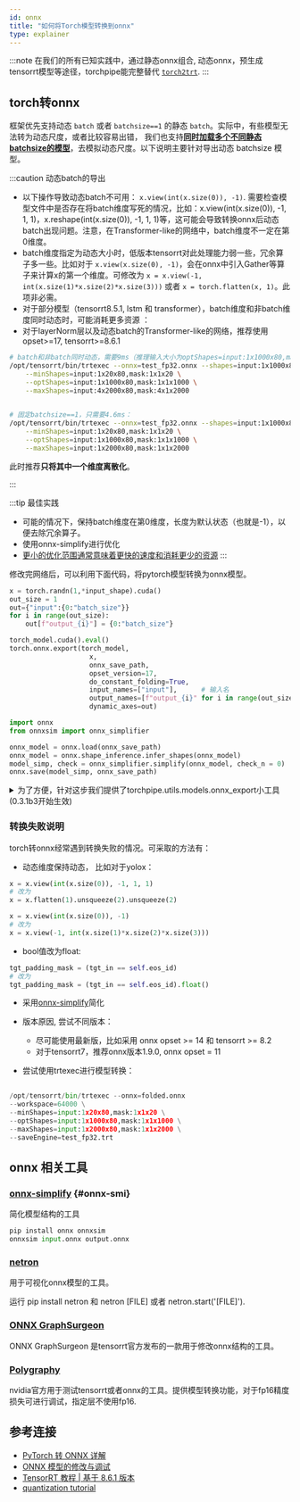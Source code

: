 ```yaml
---
id: onnx
title: "如何将Torch模型转换到onnx"
type: explainer
---
```



:::note
在我们的所有已知实践中，通过静态onnx组合, 动态onnx，预生成tensorrt模型等途径，torchpipe能完整替代 [`torch2trt`](https://github.com/NVIDIA-AI-IOT/torch2trt).
:::

## torch转onnx

框架优先支持动态 `batch` 或者 `batchsize==1` 的静态 `batch`。实际中，有些模型无法转为动态尺度，或者比较容易出错，
我们也支持[**同时加载多个不同静态batchsize的模型**](../Intra-node/schedule#single_node_combine)，去模拟动态尺度。以下说明主要针对导出动态 batchsize 模型。

:::caution 动态batch的导出
- 以下操作导致动态batch不可用： ``x.view(int(x.size(0)), -1)``. 需要检查模型文件中是否存在将batch维度写死的情况，比如：x.view(int(x.size(0)), -1, 1, 1)，x.reshape(int(x.size(0)), -1, 1, 1)等，这可能会导致转换onnx后动态batch出现问题。注意，在Transformer-like的网络中，batch维度不一定在第0维度。
- batch维度指定为动态大小时，低版本tensorrt对此处理能力弱一些，冗余算子多一些。比如对于 ``x.view(x.size(0), -1)``，会在onnx中引入Gather等算子来计算x的第一个维度。可修改为 ``x = x.view(-1, int(x.size(1)*x.size(2)*x.size(3)))`` 或者 ``x = torch.flatten(x, 1)``。此项非必需。
- 对于部分模型（tensorrt8.5.1, lstm 和 transformer），batch维度和非batch维度同时动态时，可能消耗更多资源 ：
- 对于layerNorm层以及动态batch的Transformer-like的网络，推荐使用opset>=17, tensorrt>=8.6.1

```bash
# batch和非batch同时动态，需要9ms（推理输入大小为optShapes=input:1x1000x80,mask:1x1x1000）:
/opt/tensorrt/bin/trtexec --onnx=test_fp32.onnx --shapes=input:1x1000x80,mask:1x1x1000 --workspace=64000 \
    --minShapes=input:1x20x80,mask:1x1x20 \
    --optShapes=input:1x1000x80,mask:1x1x1000 \
    --maxShapes=input:4x2000x80,mask:4x1x2000 
    

# 固定batchsize==1，只需要4.6ms：
/opt/tensorrt/bin/trtexec --onnx=test_fp32.onnx --shapes=input:1x1000x80,mask:1x1x1000 --workspace=64000 \
    --minShapes=input:1x20x80,mask:1x1x20 \
    --optShapes=input:1x1000x80,mask:1x1x1000 \
    --maxShapes=input:1x2000x80,mask:1x1x2000 
```
此时推荐**只将其中一个维度离散化**。

:::

:::tip 最佳实践
- 可能的情况下，保持batch维度在第0维度，长度为默认状态（也就是-1），以便去除冗余算子。
- 使用onnx-simplify进行优化
- [更小的优化范围通常意味着更快的速度和消耗更少的资源](https://github.com/NVIDIA/TensorRT/issues/1166#issuecomment-815551064)
:::


修改完网络后，可以利用下面代码，将pytorch模型转换为onnx模型。

```python
x = torch.randn(1,*input_shape).cuda()
out_size = 1
out={"input":{0:"batch_size"}}
for i in range(out_size):
    out[f"output_{i}"] = {0:"batch_size"}

torch_model.cuda().eval()
torch.onnx.export(torch_model,
                    x,
                    onnx_save_path,
                    opset_version=17,
                    do_constant_folding=True,	
                    input_names=["input"],		# 输入名
                    output_names=[f"output_{i}" for i in range(out_size)],	# 输出名
                    dynamic_axes=out)

import onnx
from onnxsim import onnx_simplifier

onnx_model = onnx.load(onnx_save_path)
onnx_model = onnx.shape_inference.infer_shapes(onnx_model)
model_simp, check = onnx_simplifier.simplify(onnx_model, check_n = 0)
onnx.save(model_simp, onnx_save_path)
```

<details><summary>为了方便，针对这步我们提供了torchpipe.utils.models.onnx_export小工具(0.3.1b3开始生效)</summary>

- 该工具可以实现将PyTorch模型转换为ONNX模型并保存到本地。
- 支持动态batch，并且自带onnx-simplify优化。

```python
def onnx_export(model: Union[torch.nn.Module, torch.jit.ScriptModule, torch.jit.ScriptFunction], onnx_path, input = None, opset = 17):
```
:::tip 参数
- **model** - PyTorch模型。
- **onnx_path** - ONNX模型保存路径。
- **input** - 模型输入，如果不设置默认为torch.randn(1,3,224,224)。
- **opset** ONNX的opset。

:::


<details><summary>示例代码</summary>

```python
import os
from torchvision import models
import torch
import torchpipe

## export onnx
m = models.resnet50(weights=None).eval()
onnx_path = os.path.join("/tmp", f"resnet50.onnx")
input = torch.randn(1, 3, 224, 224)
torchpipe.utils.models.onnx_export(m, onnx_path, input, opset=17)

```
</details>
</details>

### 转换失败说明


torch转onnx经常遇到转换失败的情况。可采取的方法有：


- 动态维度保持动态，  比如对于yolox：

```python
x = x.view(int(x.size(0)), -1, 1, 1)
# 改为
x = x.flatten(1).unsqueeze(2).unsqueeze(2)

x = x.view(int(x.size(0)), -1)
# 改为
x = x.view(-1, int(x.size(1)*x.size(2)*x.size(3)))
```

- bool值改为float:

```python
tgt_padding_mask = (tgt_in == self.eos_id)
# 改为
tgt_padding_mask = (tgt_in == self.eos_id).float()
```

- 采用[onnx-simplify](#onnx-smi)简化
  

- 版本原因, 尝试不同版本：
    - 尽可能使用最新版，比如采用 onnx opset >= 14 和 tensorrt >= 8.2
    - 对于tensorrt7，推荐onnx版本1.9.0, onnx opset = 11
        
- 尝试使用trtexec进行模型转换：

```python
    
/opt/tensorrt/bin/trtexec --onnx=folded.onnx 
--workspace=64000 \
--minShapes=input:1x20x80,mask:1x1x20 \
--optShapes=input:1x1000x80,mask:1x1x1000 \
--maxShapes=input:1x2000x80,mask:1x1x2000 \
--saveEngine=test_fp32.trt
```

## onnx 相关工具

### [onnx-simplify](https://github.com/daquexian/onnx-simplifier) {#onnx-smi}
简化模型结构的工具
```python
pip install onnx onnxsim
onnxsim input.onnx output.onnx
```
### [netron](https://github.com/lutzroeder/netron)

用于可视化onnx模型的工具。

运行 pip install netron 和 netron [FILE] 或者 netron.start('[FILE]').

### [ONNX GraphSurgeon](https://github.com/NVIDIA/TensorRT/tree/master/tools/onnx-graphsurgeon)
 
ONNX GraphSurgeon 是tensorrt官方发布的一款用于修改onnx结构的工具。


### [Polygraphy](https://github.com/NVIDIA/TensorRT/tree/main/tools/Polygraphy)

nvidia官方用于测试tensorrt或者onnx的工具。提供模型转换功能，对于fp16精度损失可进行调试，指定层不使用fp16.


 ## 参考连接
- [PyTorch 转 ONNX 详解](https://zhuanlan.zhihu.com/p/498425043)
- [ONNX 模型的修改与调试](https://zhuanlan.zhihu.com/p/516920606)
- [TensorRT 教程 | 基于 8.6.1 版本](https://www.bilibili.com/video/BV1jj411Z7wG/?spm_id_from=333.999.0.0&vd_source=c31de98543aa977b5899e24bdd5d8f89)
- [quantization tutorial](https://github.com/NVIDIA/TensorRT/tree/release/8.6/quickstart/quantization_tutorial)
